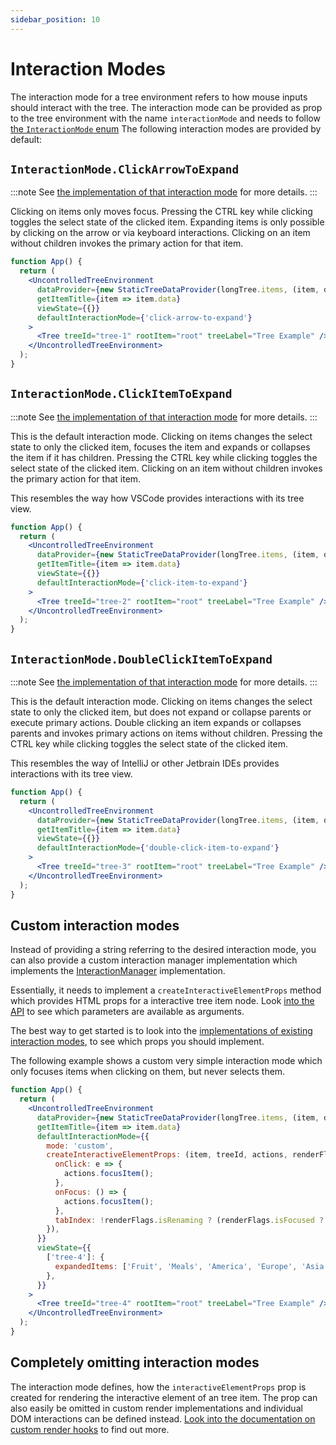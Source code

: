 ```yaml
---
sidebar_position: 10
---
```


# Interaction Modes

The interaction mode for a tree environment refers to how mouse inputs should interact with the tree.
The interaction mode can be provided as prop to the tree environment with the name `interactionMode` and needs
to follow [the `InteractionMode` enum](docs/api/enums/interactionmode)
The following interaction modes are provided by default:

## `InteractionMode.ClickArrowToExpand`

:::note
See [the implementation of that interaction mode](https://github.com/lukasbach/react-complex-tree/blob/main/packages/core/src/interactionMode/ClickArrowToExpandInteractionManager.ts)
for more details.
:::

Clicking on items only moves focus. Pressing the CTRL key while clicking toggles the select state of the
clicked item. Expanding items is only possible by clicking on the arrow or via keyboard interactions.
Clicking on an item without children invokes the primary action for that item.

```jsx live
function App() {
  return (
    <UncontrolledTreeEnvironment
      dataProvider={new StaticTreeDataProvider(longTree.items, (item, data) => ({ ...item, data }))}
      getItemTitle={item => item.data}
      viewState={{}}
      defaultInteractionMode={'click-arrow-to-expand'}
    >
      <Tree treeId="tree-1" rootItem="root" treeLabel="Tree Example" />
    </UncontrolledTreeEnvironment>
  );
}
```

## `InteractionMode.ClickItemToExpand`

:::note
See [the implementation of that interaction mode](https://github.com/lukasbach/react-complex-tree/blob/main/packages/core/src/interactionMode/ClickItemToExpandInteractionManager.ts)
for more details.
:::

This is the default interaction mode. Clicking on items changes the select state to only the clicked item,
focuses the item and expands or collapses the item if it has children. Pressing the CTRL key while clicking toggles
the select state of the clicked item.
Clicking on an item without children invokes the primary action for that item.

This resembles the way how VSCode provides interactions with its tree view.

```jsx live
function App() {
  return (
    <UncontrolledTreeEnvironment
      dataProvider={new StaticTreeDataProvider(longTree.items, (item, data) => ({ ...item, data }))}
      getItemTitle={item => item.data}
      viewState={{}}
      defaultInteractionMode={'click-item-to-expand'}
    >
      <Tree treeId="tree-2" rootItem="root" treeLabel="Tree Example" />
    </UncontrolledTreeEnvironment>
  );
}
```

## `InteractionMode.DoubleClickItemToExpand`

:::note
See [the implementation of that interaction mode](https://github.com/lukasbach/react-complex-tree/blob/main/packages/core/src/interactionMode/DoubleClickItemToExpandInteractionManager.ts)
for more details.
:::

This is the default interaction mode. Clicking on items changes the select state to only the clicked item, but
does not expand or collapse parents or execute primary actions.
Double clicking an item expands or collapses parents and invokes primary actions on items without children.
Pressing the CTRL key while clicking toggles the select state of the clicked item.

This resembles the way of IntelliJ or other Jetbrain IDEs provides interactions with its tree view.

```jsx live
function App() {
  return (
    <UncontrolledTreeEnvironment
      dataProvider={new StaticTreeDataProvider(longTree.items, (item, data) => ({ ...item, data }))}
      getItemTitle={item => item.data}
      viewState={{}}
      defaultInteractionMode={'double-click-item-to-expand'}
    >
      <Tree treeId="tree-3" rootItem="root" treeLabel="Tree Example" />
    </UncontrolledTreeEnvironment>
  );
}
```

## Custom interaction modes

Instead of providing a string referring to the desired interaction mode, you can also provide a custom
interaction manager implementation which implements the [InteractionManager](/docs/api/interfaces/interactionmanager)
implementation.

Essentially, it needs to implement a `createInteractiveElementProps` method which provides HTML props for
a interactive tree item node. Look [into the API](/docs/api/interfaces/interactionmanager) to see which
parameters are available as arguments.

The best way to get started is to look into the
[implementations of existing interaction modes](https://github.com/lukasbach/react-complex-tree/tree/main/packages/core/src/interactionMode),
to see which props you should implement.

The following example shows a custom very simple interaction mode which only focuses items when clicking on them,
but never selects them.

```jsx live
function App() {
  return (
    <UncontrolledTreeEnvironment
      dataProvider={new StaticTreeDataProvider(longTree.items, (item, data) => ({ ...item, data }))}
      getItemTitle={item => item.data}
      defaultInteractionMode={{
        mode: 'custom',
        createInteractiveElementProps: (item, treeId, actions, renderFlags) => ({
          onClick: e => {
            actions.focusItem();
          },
          onFocus: () => {
            actions.focusItem();
          },
          tabIndex: !renderFlags.isRenaming ? (renderFlags.isFocused ? 0 : -1) : undefined,
        }),
      }}
      viewState={{
        ['tree-4']: {
          expandedItems: ['Fruit', 'Meals', 'America', 'Europe', 'Asia', 'Desserts'],
        },
      }}
    >
      <Tree treeId="tree-4" rootItem="root" treeLabel="Tree Example" />
    </UncontrolledTreeEnvironment>
  );
}
```

## Completely omitting interaction modes

The interaction mode defines, how the `interactiveElementProps` prop is created for rendering the interactive
element of an tree item. The prop can also easily be omitted in custom render implementations and individual DOM
interactions can be defined instead.
[Look into the documentation on custom render hooks](/docs/guides/rendering) to find out more.
